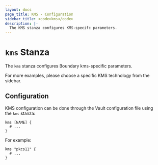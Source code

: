 ```yaml
---
layout: docs
page_title: KMS - Configuration
sidebar_title: <code>kms</code>
description: |-
  The KMS stanza configures KMS-specifc parameters.
---
```


# `kms` Stanza

The `kms` stanza configures Boundary kms-specific parameters.

For more examples, please choose a specific KMS technology from the sidebar.

## Configuration

KMS configuration can be done through the Vault configuration file using the
`kms` stanza:

```hcl
kms [NAME] {
  # ...
}
```

For example:

```hcl
kms "pkcs11" {
  # ...
}
```
